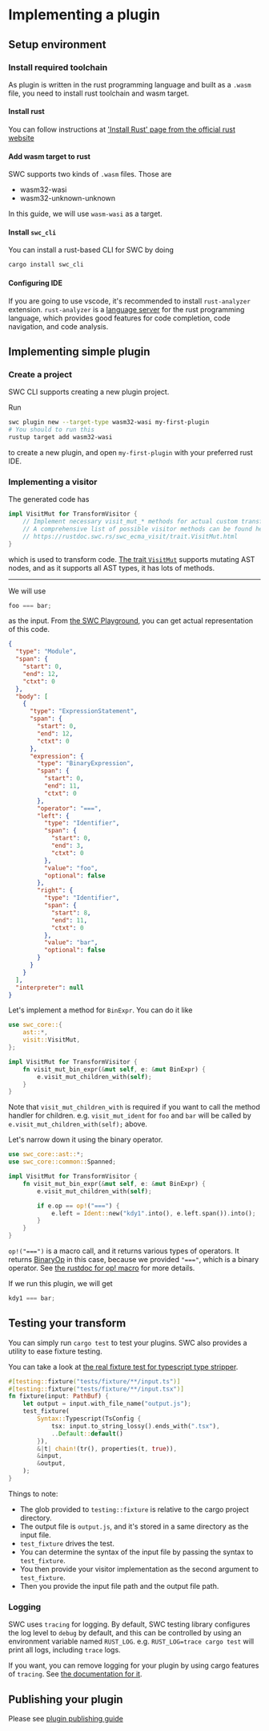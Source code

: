 
# Implementing a plugin

## Setup environment

### Install required toolchain

As plugin is written in the rust programming language and built as a `.wasm` file, you need to install rust toolchain and wasm target.

#### Install rust

You can follow instructions at ['Install Rust' page from the official rust website](https://www.rust-lang.org/tools/install)

#### Add wasm target to rust

SWC supports two kinds of `.wasm` files.
Those are

- wasm32-wasi
- wasm32-unknown-unknown

In this guide, we will use `wasm-wasi` as a target.

#### Install `swc_cli`

You can install a rust-based CLI for SWC by doing

```sh
cargo install swc_cli
```

#### Configuring IDE

If you are going to use vscode, it's recommended to install `rust-analyzer` extension.
`rust-analyzer` is a [language server](https://microsoft.github.io/language-server-protocol/) for the rust programming language, which provides good features for code completion, code navigation, and code analysis.

## Implementing simple plugin

### Create a project

SWC CLI supports creating a new plugin project.

Run

```sh
swc plugin new --target-type wasm32-wasi my-first-plugin
# You should to run this
rustup target add wasm32-wasi
```

to create a new plugin, and open `my-first-plugin` with your preferred rust IDE.

### Implementing a visitor

The generated code has

```rust
impl VisitMut for TransformVisitor {
    // Implement necessary visit_mut_* methods for actual custom transform.
    // A comprehensive list of possible visitor methods can be found here:
    // https://rustdoc.swc.rs/swc_ecma_visit/trait.VisitMut.html
}
```

which is used to transform code.
[The trait `VisitMut`](https://rustdoc.swc.rs/swc_ecma_visit/trait.VisitMut.html) supports mutating AST nodes, and as it supports all AST types, it has lots of methods.

---

We will use

```js
foo === bar;
```

as the input. From [the SWC Playground](https://play.swc.rs), you can get actual representation of this code.

```json
{
  "type": "Module",
  "span": {
    "start": 0,
    "end": 12,
    "ctxt": 0
  },
  "body": [
    {
      "type": "ExpressionStatement",
      "span": {
        "start": 0,
        "end": 12,
        "ctxt": 0
      },
      "expression": {
        "type": "BinaryExpression",
        "span": {
          "start": 0,
          "end": 11,
          "ctxt": 0
        },
        "operator": "===",
        "left": {
          "type": "Identifier",
          "span": {
            "start": 0,
            "end": 3,
            "ctxt": 0
          },
          "value": "foo",
          "optional": false
        },
        "right": {
          "type": "Identifier",
          "span": {
            "start": 8,
            "end": 11,
            "ctxt": 0
          },
          "value": "bar",
          "optional": false
        }
      }
    }
  ],
  "interpreter": null
}
```

Let's implement a method for `BinExpr`.
You can do it like

```rust
use swc_core::{
    ast::*,
    visit::VisitMut,
};

impl VisitMut for TransformVisitor {
    fn visit_mut_bin_expr(&mut self, e: &mut BinExpr) {
        e.visit_mut_children_with(self);
    }
}
```

Note that `visit_mut_children_with` is required if you want to call the method handler for children.
e.g. `visit_mut_ident` for `foo` and `bar` will be called by `e.visit_mut_children_with(self);` above.

Let's narrow down it using the binary operator.

```rust
use swc_core::ast::*;
use swc_core::common::Spanned;

impl VisitMut for TransformVisitor {
    fn visit_mut_bin_expr(&mut self, e: &mut BinExpr) {
        e.visit_mut_children_with(self);

        if e.op == op!("===") {
            e.left = Ident::new("kdy1".into(), e.left.span()).into();
        }
    }
}
```

`op!("===")` is a macro call, and it returns various types of operators.
It returns [BinaryOp](https://rustdoc.swc.rs/swc_ecma_ast/enum.BinaryOp.html) in this case, because we provided `"==="`, which is a binary operator.
See [the rustdoc for op! macro](https://rustdoc.swc.rs/swc_ecma_ast/macro.op.html) for more details.

If we run this plugin, we will get

```js
kdy1 === bar;
```

## Testing your transform

You can simply run `cargo test` to test your plugins.
SWC also provides a utility to ease fixture testing.

You can take a look at [the real fixture test for typescript type stripper](https://github.com/swc-project/swc/blob/c0abdb394a94bcbc7ea9602163e6ce032c89b996/crates/swc_ecma_transforms_typescript/tests/strip.rs#L4514-L4527).

```rust
#[testing::fixture("tests/fixture/**/input.ts")]
#[testing::fixture("tests/fixture/**/input.tsx")]
fn fixture(input: PathBuf) {
    let output = input.with_file_name("output.js");
    test_fixture(
        Syntax::Typescript(TsConfig {
            tsx: input.to_string_lossy().ends_with(".tsx"),
            ..Default::default()
        }),
        &|t| chain!(tr(), properties(t, true)),
        &input,
        &output,
    );
}

```

Things to note:

- The glob provided to `testing::fixture` is relative to the cargo project directory.
- The output file is `output.js`, and it's stored in a same directory as the input file.
- `test_fixture` drives the test.
- You can determine the syntax of the input file by passing the syntax to `test_fixture`.
- You then provide your visitor implementation as the second argument to `test_fixture`.
- Then you provide the input file path and the output file path.

### Logging

SWC uses `tracing` for logging.
By default, SWC testing library configures the log level to `debug` by default, and this can be controlled by using an environment variable named `RUST_LOG`.
e.g. `RUST_LOG=trace cargo test` will print all logs, including `trace` logs.

If you want, you can remove logging for your plugin by using cargo features of `tracing`.
See [the documentation for it](https://docs.rs/crate/tracing/latest/features).

## Publishing your plugin

Please see [plugin publishing guide](../publishing)

